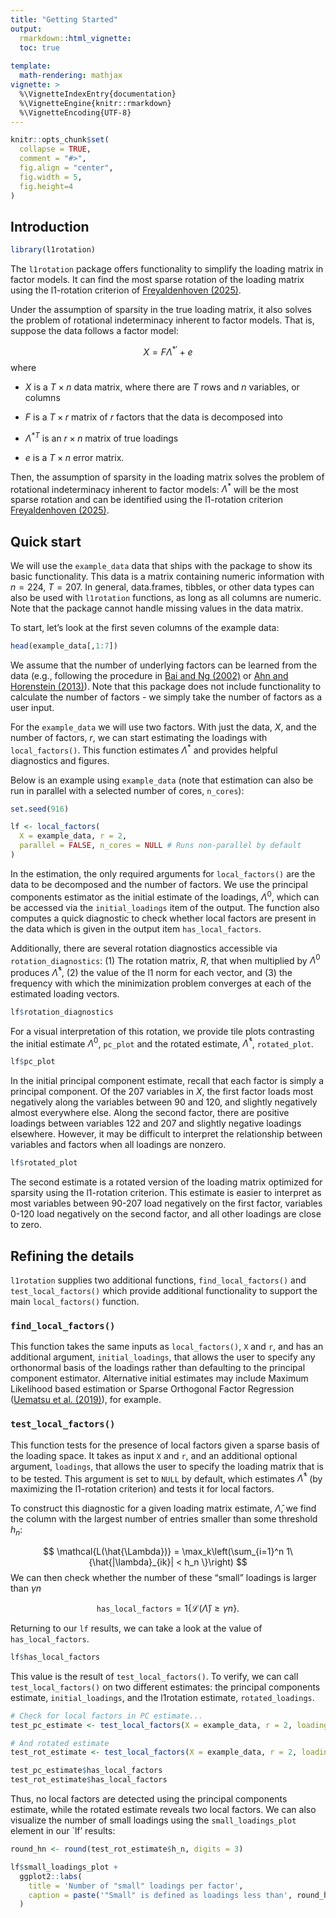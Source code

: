 ```yaml
---
title: "Getting Started"
output: 
  rmarkdown::html_vignette:
  toc: true
  
template:
  math-rendering: mathjax
vignette: >
  %\VignetteIndexEntry{documentation}
  %\VignetteEngine{knitr::rmarkdown}
  %\VignetteEncoding{UTF-8}
---
```


```r
knitr::opts_chunk$set(
  collapse = TRUE,
  comment = "#>",
  fig.align = "center",
  fig.width = 5, 
  fig.height=4
)
```

  

## Introduction {#intro}

```r
library(l1rotation)
```

The `l1rotation` package offers functionality to simplify the loading matrix in factor models. It can find the most sparse rotation of the loading matrix using the l1-rotation criterion of [Freyaldenhoven (2025)](https://doi.org/10.21799/frbp.wp.2020.25).  

Under the assumption of sparsity in the true loading matrix, it also solves the problem of rotational indeterminacy inherent to factor models. That is, suppose the data follows a factor model:

$$
X = F \Lambda^{*'} + e
$$
where 

- $X$ is a $T \times n$ data matrix, where there are $T$ rows and $n$ variables, or columns

- $F$ is a $T \times r$ matrix of $r$ factors that the data is decomposed into

- $\Lambda^{*T}$ is an $r \times n$ matrix of true loadings

- $e$ is a $T \times n$ error matrix.

Then, the assumption of sparsity in the loading matrix solves the problem of rotational indeterminacy inherent to factor models: $\Lambda^{*}$ will be the most sparse rotation and can be identified using the l1-rotation criterion [Freyaldenhoven (2025)](https://doi.org/10.21799/frbp.wp.2020.25).

## Quick start {#start}

We will use the `example_data` data that ships with the package to show its basic functionality. This data is a matrix containing numeric information with $n = 224$, $T = 207$. In general, data.frames, tibbles, or other data types can also be used with `l1rotation` functions, as long as all columns are numeric. Note that the package cannot handle missing values in the data matrix. 

To start, let's look at the first seven columns of the example data:

```r
head(example_data[,1:7])
```

We assume that the number of underlying factors can be learned from the data (e.g., following the procedure in [Bai and Ng (2002)](https://onlinelibrary.wiley.com/doi/epdf/10.1111/1468-0262.00273) or [Ahn and Horenstein (2013)](https://onlinelibrary.wiley.com/doi/abs/10.3982/ECTA8968)). Note that this package does not include functionality to calculate the number of factors - we simply take the number of factors as a user input.

For the `example_data` we will use two factors. With just the data, $X$, and the number of factors, $r$, we can start estimating the loadings with `local_factors()`. This function estimates $\Lambda^{*}$ and provides helpful diagnostics and figures.

Below is an example using `example_data` (note that estimation can also be run in parallel with a selected number of cores, `n_cores`):

```r
set.seed(916)

lf <- local_factors(
  X = example_data, r = 2,
  parallel = FALSE, n_cores = NULL # Runs non-parallel by default
)

```

In the estimation, the only required arguments for `local_factors()` are the data to be decomposed and the number of factors. We use the principal components estimator as the initial estimate of the loadings, $\Lambda^0$, which can be accessed via the `initial_loadings` item of the output. The function also computes a quick diagnostic to check whether local factors are present in the data which is given in the output item `has_local_factors`.

Additionally, there are several rotation diagnostics accessible via `rotation_diagnostics`: (1) The rotation matrix, $R$, that when multiplied by $\Lambda^0$ produces $\hat{\Lambda}^*$, (2) the value of the l1 norm for each vector, and (3) the frequency with which the minimization problem converges at each of the estimated loading vectors.

```r
lf$rotation_diagnostics
```
For a visual interpretation of this rotation, we provide tile plots contrasting the initial estimate $\Lambda^0$, `pc_plot` and the rotated estimate, $\hat{\Lambda}^*$, `rotated_plot`.

```r
lf$pc_plot
```

In the initial principal component estimate, recall that each factor is simply a principal component. Of the 207 variables in $X$, the first factor loads most negatively along the variables between 90 and 120, and slightly negatively almost everywhere else. Along the second factor, there are positive loadings between variables 122 and 207 and slightly negative loadings elsewhere. However, it may be difficult to interpret the relationship between variables and factors when all loadings are nonzero.

```r
lf$rotated_plot
```


The second estimate is a rotated version of the loading matrix optimized for sparsity using the l1-rotation criterion. This estimate is easier to interpret as most variables between 90-207 load negatively on the first factor, variables 0-120 load negatively on the second factor, and all other loadings are close to zero.

## Refining the details {#details}

`l1rotation` supplies two additional functions, `find_local_factors()` and `test_local_factors()` which provide additional functionality to support the main `local_factors()` function.  


### `find_local_factors()` {#flf}

This function takes the same inputs as `local_factors()`, `X` and `r`, and has an additional argument, `initial_loadings`, that allows the user to specify any orthonormal basis of the loadings rather than defaulting to the principal component estimator.  Alternative initial estimates may include Maximum Likelihood based estimation
or Sparse Orthogonal Factor Regression ([Uematsu et al. (2019)](http://faculty.marshall.usc.edu/yingying-fan/publications/IEEEIT-UFCLL19.pdf)), for example.

### `test_local_factors()` {#tlf}

This function tests for the presence of local factors given a sparse basis of the loading space. It takes as input `X` and `r`, and an additional optional argument, `loadings`, that allows the user to specify the loading matrix that is to be tested. This argument is set to `NULL` by default, which estimates $\hat{\Lambda}^*$ (by maximizing the l1-rotation criterion) and tests it for local factors. 

To construct this diagnostic for a given loading matrix estimate, $\hat{\Lambda}$, we find the column with the largest number of entries smaller than some threshold $h_n$:

$$
\mathcal{L(\hat{\Lambda})} = \max_k\left(\sum_{i=1}^n 1\{\hat{|\lambda}_{ik}| < h_n \}\right)
$$
We can then check whether the number of these "small" loadings is larger than $\gamma n$

$$
\texttt{has_local_factors} = 1\{\mathcal{L}(\hat{\Lambda})  \geq \gamma n \}.
$$

Returning to our `lf` results, we can take a look at the value of `has_local_factors`. 

```r
lf$has_local_factors
```

This value is the result of `test_local_factors()`. To verify, we can call `test_local_factors()` on two different estimates: the principal components estimate, `initial_loadings`, and the l1rotation estimate, `rotated_loadings`.

```r
# Check for local factors in PC estimate...
test_pc_estimate <- test_local_factors(X = example_data, r = 2, loadings = lf$initial_loadings)

# And rotated estimate
test_rot_estimate <- test_local_factors(X = example_data, r = 2, loadings = lf$rotated_loadings)

test_pc_estimate$has_local_factors
test_rot_estimate$has_local_factors
```

Thus, no local factors are detected using the principal components estimate, while the rotated estimate reveals two local factors. We can also visualize the number of small loadings using the `small_loadings_plot` element in our `lf' results:

```r
round_hn <- round(test_rot_estimate$h_n, digits = 3)

lf$small_loadings_plot + 
  ggplot2::labs(
    title = 'Number of "small" loadings per factor', 
    caption = paste('"Small" is defined as loadings less than', round_hn)
  )
```



